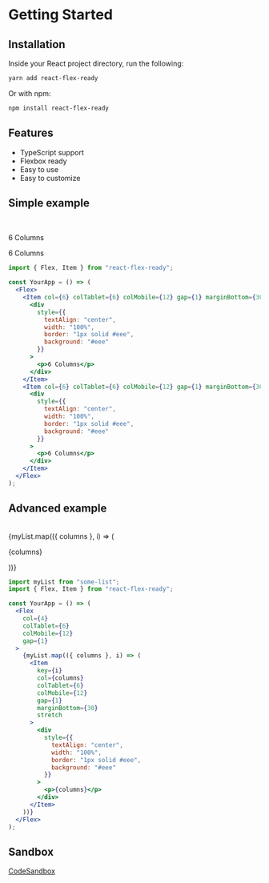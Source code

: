
# Getting Started

## Installation

Inside your React project directory, run the following:

```bash
yarn add react-flex-ready
```

Or with npm:

```bash
npm install react-flex-ready
```

## Features

- TypeScript support
- Flexbox ready
- Easy to use
- Easy to customize

## Simple example

<br />
<Flex>
  <Item col={6} colTablet={6} colMobile={12} gap={1} marginBottom={30} stretch>
    <div
      style={{
        textAlign: "center",
        width: "100%",
        border: "1px solid #eee",
        background: "#eee"
      }}
    >
      <p>6 Columns</p>
    </div>
  </Item>
  <Item col={6} colTablet={6} colMobile={12} gap={1} marginBottom={30} stretch>
    <div
      style={{
        textAlign: "center",
        width: "100%",
        border: "1px solid #eee",
        background: "#eee"
      }}
    >
      <p>6 Columns</p>
    </div>
  </Item>
</Flex>

```jsx
import { Flex, Item } from "react-flex-ready";

const YourApp = () => (
  <Flex>
    <Item col={6} colTablet={6} colMobile={12} gap={1} marginBottom={30} stretch>
      <div
        style={{
          textAlign: "center",
          width: "100%",
          border: "1px solid #eee",
          background: "#eee"
        }}
      >
        <p>6 Columns</p>
      </div>
    </Item>
    <Item col={6} colTablet={6} colMobile={12} gap={1} marginBottom={30} stretch>
      <div
        style={{
          textAlign: "center",
          width: "100%",
          border: "1px solid #eee",
          background: "#eee"
        }}
      >
        <p>6 Columns</p>
      </div>
    </Item>
  </Flex>
);
```

## Advanced example

<br />
<Flex
  col={4}
  colTablet={6}
  colMobile={12}
  gap={1}
>
  {myList.map(({ columns }, i) => (
    <Item
      key={i}
      col={columns}
      colTablet={6}
      colMobile={12}
      gap={1}
      marginBottom={30}
      stretch
    >
      <div
        style={{
          textAlign: "center",
          width: "100%",
          border: "1px solid #eee",
          background: "#eee"
        }}
      >
        <p>{columns}</p>
      </div>
    </Item>
  ))}
</Flex>

```jsx
import myList from "some-list";
import { Flex, Item } from "react-flex-ready";

const YourApp = () => (
  <Flex
    col={4}
    colTablet={6}
    colMobile={12}
    gap={1}
  >
    {myList.map(({ columns }, i) => (
      <Item
        key={i}
        col={columns}
        colTablet={6}
        colMobile={12}
        gap={1}
        marginBottom={30}
        stretch
      >
        <div
          style={{
            textAlign: "center",
            width: "100%",
            border: "1px solid #eee",
            background: "#eee"
          }}
        >
          <p>{columns}</p>
        </div>
      </Item>
    ))}
  </Flex>
);
```

## Sandbox

[CodeSandbox](https://codesandbox.io/s/react-flex-ready-example-q6fdg)
